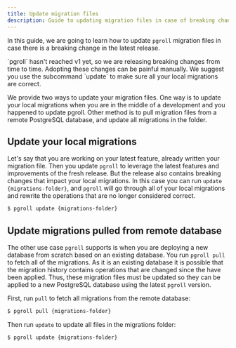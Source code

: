 ```yaml
---
title: Update migration files
description: Guide to updating migration files in case of breaking changes are released in pgroll
---
```


In this guide, we are going to learn how to update `pgroll` migration files in case there is a breaking change in the latest release.

<Warning>
`pgroll` hasn't reached v1 yet, so we are releasing breaking changes from time to time. Adopting these changes can be painful manually. We suggest you use the subcommand `update` to make sure all your local migrations are correct.
</Warning>

We provide two ways to update your migration files. One way is to update your local migrations when you are in the middle of a development and you happened to update pgroll. Other method is to pull migration files from a remote PostgreSQL database, and update all migrations in the folder.

## Update your local migrations

Let's say that you are working on your latest feature, already written your migration file. Then you update `pgroll` to leverage the latest features and improvements of the fresh release. But the release also contains breaking changes that impact your local migrations. In this case you can run `update {migrations-folder}`, and `pgroll` will go through all of your local migrations and rewrite the operations that are no longer considered correct.

```sh
$ pgroll update {migrations-folder}
```

## Update migrations pulled from remote database

The other use case `pgroll` supports is when you are deploying a new database from scratch based on an existing database. You run `pgroll pull` to fetch all of the migrations. As it is an existing database it is possible that the migration history contains operations that are changed since the have been applied. Thus, these migration files must be updated so they can be applied to a new PostgreSQL database using the latest `pgroll` version.

First, run `pull` to fetch all migrations from the remote database:

```sh
$ pgroll pull {migrations-folder}
```

Then run `update` to update all files in the migrations folder:

```sh
$ pgroll update {migrations-folder}
```
